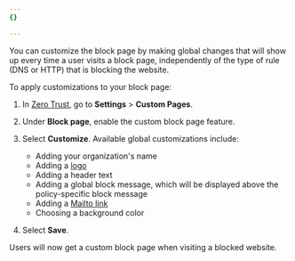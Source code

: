 ```yaml
---
{}

---
```


You can customize the block page by making global changes that will show up every time a user visits a block page, independently of the type of rule (DNS or HTTP) that is blocking the website.

To apply customizations to your block page:

1. In [Zero Trust](https://one.dash.cloudflare.com), go to **Settings** > **Custom Pages**.

2. Under **Block page**, enable the custom block page feature.

3. Select **Customize**. Available global customizations include:

   * Adding your organization's name
   * Adding a [logo](/cloudflare-one/policies/gateway/configuring-block-page/#add-a-logo-image)
   * Adding a header text
   * Adding a global block message, which will be displayed above the policy-specific block message
   * Adding a [Mailto link](/cloudflare-one/policies/gateway/configuring-block-page/#allow-users-to-email-an-administrator)
   * Choosing a background color

4. Select **Save**.

Users will now get a custom block page when visiting a blocked website.
